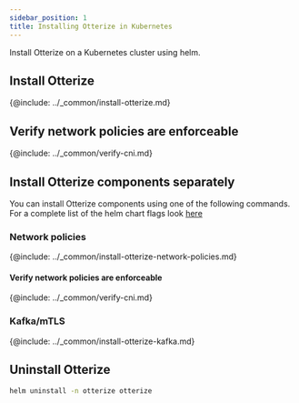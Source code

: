 ```yaml
---
sidebar_position: 1
title: Installing Otterize in Kubernetes
---
```


Install Otterize on a Kubernetes cluster using helm.
## Install Otterize
{@include: ../_common/install-otterize.md}

## Verify network policies are enforceable
{@include: ../_common/verify-cni.md}

## Install Otterize components separately
You can install Otterize components using one of the following commands.
For a complete list of the helm chart flags look [here](/components/otterize/helm-chart)

### Network policies
{@include: ../_common/install-otterize-network-policies.md}

#### Verify network policies are enforceable
{@include: ../_common/verify-cni.md}

### Kafka/mTLS
{@include: ../_common/install-otterize-kafka.md}


## Uninstall Otterize
```bash
helm uninstall -n otterize otterize
```
